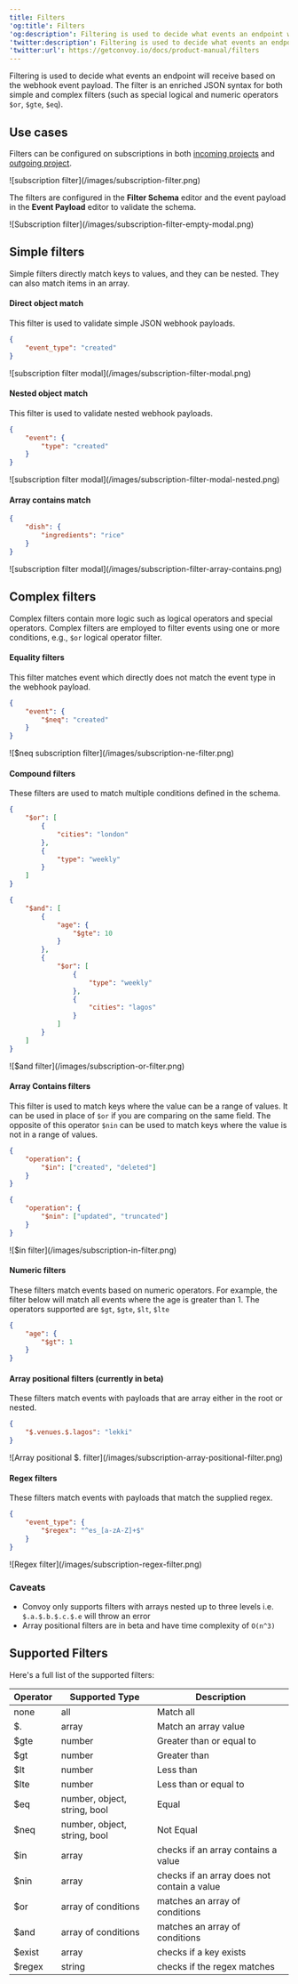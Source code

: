 ```yaml
---
title: Filters
'og:title': Filters
'og:description': Filtering is used to decide what events an endpoint will receive based on the webhook event payload.
'twitter:description': Filtering is used to decide what events an endpoint will receive based on the webhook event payload.
'twitter:url': https://getconvoy.io/docs/product-manual/filters
---
```


Filtering is used to decide what events an endpoint will receive based on the webhook event payload.
The filter is an enriched JSON syntax for both simple and complex filters
(such as special logical and numeric operators `$or`, `$gte`, `$eq`).

## Use cases

Filters can be configured on subscriptions in both [incoming projects](../product-manual/organizations-and-projects#incoming-project)
and [outgoing project](../product-manual/organizations-and-projects#outgoing-project).

<Frame>![subscription filter](/images/subscription-filter.png)</Frame>

The filters are configured in the **Filter Schema** editor and
the event payload in the **Event Payload** editor to validate the schema.

<Frame>![Subscription filter](/images/subscription-filter-empty-modal.png)</Frame>

## Simple filters

Simple filters directly match keys to values, and they can be nested. They can also match items in an array.

#### Direct object match

This filter is used to validate simple JSON webhook payloads.

```json Simple object match filter
{
	"event_type": "created"
}
```

<Frame>![subscription filter modal](/images/subscription-filter-modal.png)</Frame>

#### Nested object match

This filter is used to validate nested webhook payloads.

```json Nesting object match filter
{
	"event": {
		"type": "created"
	}
}
```

<Frame>![subscription filter modal](/images/subscription-filter-modal-nested.png)</Frame>

#### Array contains match

```json Array contains match
{
	"dish": {
		"ingredients": "rice"
	}
}
```

<Frame>![subscription filter modal](/images/subscription-filter-array-contains.png)</Frame>

## Complex filters

Complex filters contain more logic such as logical operators and special operators.
Complex filters are employed to filter events using one or more conditions, e.g., `$or` logical operator filter.

#### Equality filters

This filter matches event which directly does not match the event type in the webhook payload.

```json $neq filter
{
	"event": {
		"$neq": "created"
	}
}
```

<Frame>![$neq subscription filter](/images/subscription-ne-filter.png)</Frame>

#### Compound filters

These filters are used to match multiple conditions defined in the schema.

```json $or filter
{
	"$or": [
		{
			"cities": "london"
		},
		{
			"type": "weekly"
		}
	]
}
```

```json $and filter
{
	"$and": [
		{
			"age": {
				"$gte": 10
			}
		},
		{
			"$or": [
				{
					"type": "weekly"
				},
				{
					"cities": "lagos"
				}
			]
		}
	]
}
```

<Frame>![$and filter](/images/subscription-or-filter.png)</Frame>

#### Array Contains filters

This filter is used to match keys where the value can be a range of values.
It can be used in place of `$or` if you are comparing on the same field.
The opposite of this operator `$nin` can be used to match keys where the value is not in a range of values.

```json $in filter
{
	"operation": {
		"$in": ["created", "deleted"]
	}
}
```

```json $nin filter
{
	"operation": {
		"$nin": ["updated", "truncated"]
	}
}
```

<Frame>![$in filter](/images/subscription-in-filter.png)</Frame>

#### Numeric filters

These filters match events based on numeric operators.
For example, the filter below will match all events where the age is greater than 1. The operators supported are `$gt`,
`$gte`, `$lt`, `$lte`

```json Numeric filters
{
	"age": {
		"$gt": 1
	}
}
```

#### Array positional filters (currently in beta)

These filters match events with payloads that are array either in the root or nested.

```json Array positional filters
{
	"$.venues.$.lagos": "lekki"
}
```

<Frame>![Array positional $. filter](/images/subscription-array-positional-filter.png)</Frame>

#### Regex filters

These filters match events with payloads that match the supplied regex.

```json Regex filters
{
	"event_type": {
		"$regex": "^es_[a-zA-Z]+$"
	}
}
```

<Frame>![Regex filter](/images/subscription-regex-filter.png)</Frame>

### Caveats

-   Convoy only supports filters with arrays nested up to three levels i.e. `$.a.$.b.$.c.$.e` will throw an error
-   Array positional filters are in beta and have time complexity of `O(n^3)`

## Supported Filters

Here's a full list of the supported filters:

| Operator | Supported Type               | Description                                 |
| -------- | ---------------------------- | ------------------------------------------- |
| none     | all                          | Match all                                   |
| $.       | array                        | Match an array value                        |
| $gte     | number                       | Greater than or equal to                    |
| $gt      | number                       | Greater than                                |
| $lt      | number                       | Less than                                   |
| $lte     | number                       | Less than or equal to                       |
| $eq      | number, object, string, bool | Equal                                       |
| $neq     | number, object, string, bool | Not Equal                                   |
| $in      | array                        | checks if an array contains a value         |
| $nin     | array                        | checks if an array does not contain a value |
| $or      | array of conditions          | matches an array of conditions              |
| $and     | array of conditions          | matches an array of conditions              |
| $exist   | array                        | checks if a key exists                      |
| $regex   | string                       | checks if the regex matches                 |
